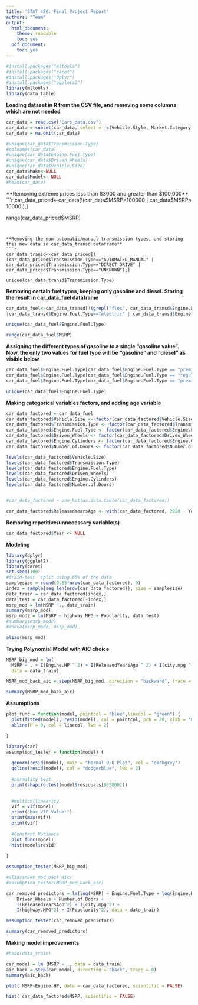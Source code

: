 ```yaml
---
title: 'STAT 420: Final Project Report'
authors: "Team"
output:
  html_document:
    theme: readable
    toc: yes
  pdf_document:
    toc: yes
---
```



```r
#install.packages("mltools")
#install.packages("caret")
#install.packages("dplyr")
#install.packages("ggplots2")
library(mltools)
library(data.table)
```


**Loading dataset in R from the CSV file, and removing some columns which are not needed**
```r
car_data = read.csv("Cars_data.csv")
car_data = subset(car_data, select = -c(Vehicle.Style, Market.Category))
car_data = na.omit(car_data)

#unique(car_data$Transmission.Type)
#colnames(car_data)
#unique(car_data$Engine.Fuel.Type)
#unique(car_data$Driven_Wheels)
#unique(car_data$Vehicle.Size)
car_data$Make<-NULL
car_data$Model<- NULL
#head(car_data)

```


**Removing extreme prices less than $3000 and greater than $100,000**
```r


car_data_priced<-car_data[!(car_data$MSRP>100000 | car_data$MSRP< 10000 ),]

range(car_data_priced$MSRP)

```


**Removing the non automatic/manual transmission types, and storing this new data in car_data_transd dataframe**
```r


car_data_transd<-car_data_priced[!(car_data_priced$Transmission.Type=="AUTOMATED_MANUAL" | car_data_priced$Transmission.Type=="DIRECT_DRIVE" | car_data_priced$Transmission.Type=="UNKNOWN"),]

unique(car_data_transd$Transmission.Type)

```


**Removing certain fuel types, keeping only gasoline and diesel. Storing the result in car_data_fuel dataframe**

```r
car_data_fuel<-car_data_transd[!(grepl("flex", car_data_transd$Engine.Fuel.Type, fixed = TRUE)
|car_data_transd$Engine.Fuel.Type=="electric" | car_data_transd$Engine.Fuel.Type=="" | car_data_transd$Engine.Fuel.Type=="natural gas"),]

unique(car_data_fuel$Engine.Fuel.Type)
```


```r
range(car_data_fuel$MSRP)

```


**Assigning the different types of gasoline to a single "gasoline value". Now, the only two values for fuel type will be "gasoline" and "diesel" as visible below**

```r
car_data_fuel$Engine.Fuel.Type[car_data_fuel$Engine.Fuel.Type == "premium unleaded (required)" ] <- "gasoline"
car_data_fuel$Engine.Fuel.Type[car_data_fuel$Engine.Fuel.Type == "regular unleaded" ] <- "gasoline"
car_data_fuel$Engine.Fuel.Type[car_data_fuel$Engine.Fuel.Type == "premium unleaded (recommended)" ] <- "gasoline"

unique(car_data_fuel$Engine.Fuel.Type)

```



**Making categorical variables factors, and adding age variable**
```r
car_data_factored = car_data_fuel
car_data_factored$Vehicle.Size <- factor(car_data_factored$Vehicle.Size)
car_data_factored$Transmission.Type <- factor(car_data_factored$Transmission.Type)
car_data_factored$Engine.Fuel.Type <- factor(car_data_factored$Engine.Fuel.Type)
car_data_factored$Driven_Wheels <- factor(car_data_factored$Driven_Wheels)
car_data_factored$Engine.Cylinders <- factor(car_data_factored$Engine.Cylinders)
car_data_factored$Number.of.Doors <- factor(car_data_factored$Number.of.Doors)

levels(car_data_factored$Vehicle.Size)
levels(car_data_factored$Transmission.Type)
levels(car_data_factored$Engine.Fuel.Type)
levels(car_data_factored$Driven_Wheels)
levels(car_data_factored$Engine.Cylinders)
levels(car_data_factored$Number.of.Doors)


#car_data_factored = one_hot(as.data.table(car_data_factored))

car_data_factored$ReleasedYearsAgo <- with(car_data_factored, 2020 - Year)

```

**Removing repetitive/unnecessary variable(s)**

```r
car_data_factored$Year <- NULL
```


**Modeling**

```r

library(dplyr)
library(ggplot2)
library(caret)
set.seed(100)
#train-test  split using 65% of the data
samplesize = round(0.65*nrow(car_data_factored), 0)
index = sample(seq_len(nrow(car_data_factored)), size = samplesize)
data_train = car_data_factored[index,]
data_test = car_data_factored[-index,]
msrp_mod = lm(MSRP ~., data_train)
summary(msrp_mod)
msrp_mod2 = lm(MSRP ~ highway.MPG + Popularity, data_test)
#summary(msrp_mod2)
#anova(msrp_mod2, msrp_mod)
```


```r
alias(msrp_mod)
```



**Trying Polynomial Model with AIC choice**
```r
MSRP_big_mod = lm(
  MSRP ~ . + I(Engine.HP ^ 2) + I(ReleasedYearsAgo ^ 2) + I(city.mpg ^ 2) + I(highway.MPG ^ 2) +  + I(Popularity ^ 2), 
  data = data_train)

MSRP_mod_back_aic = step(MSRP_big_mod, direction = "backward", trace = 0)

summary(MSRP_mod_back_aic)

```





**Assumptions**


```r
plot_func = function(model, pointcol = "blue",linecol = "green") {
  plot(fitted(model), resid(model), col = pointcol, pch = 20, xlab = "Fitted", ylab = "Residuals")
  abline(h = 0, col = linecol, lwd = 2)

}
```

```r
library(car)
assumption_tester = function(model) {
  
  qqnorm(resid(model), main = "Normal Q-Q Plot", col = "darkgrey")
  qqline(resid(model), col = "dodgerblue", lwd = 2)
  
  #normality test
  print(shapiro.test(model$residuals[0:5000]))
  

  #multicollinearity
  vif = vif(model)
  print("Max VIF Value:")
  print(max(vif))
  print(vif)
  
  #Constant Variance
  plot_func(model)
  hist(model$resid)
  
}

```


```r
assumption_tester(MSRP_big_mod)
```


```r
#alias(MSRP_mod_back_aic)
#assumption_tester(MSRP_mod_back_aic)
```


```r
car_removed_predictors = lm(log(MSRP) ~ Engine.Fuel.Type + log(Engine.HP) +  Transmission.Type + 
    Driven_Wheels + Number.of.Doors + 
    I(ReleasedYearsAgo^2) + I(city.mpg^2) + 
    I(highway.MPG^2) + I(Popularity^2), data = data_train)
```

```r
assumption_tester(car_removed_predictors)
```

```r
summary(car_removed_predictors)
```



**Making model improvements**

```r
#head(data_train)

car_model = lm (MSRP ~ ., data = data_train)
aic_back = step(car_model, direction = "back", trace = 0)
summary(aic_back)

```



```r
plot( MSRP~Engine.HP, data = car_data_factored, scientific = FALSE)

hist( car_data_factored$MSRP, scientific = FALSE)

```

